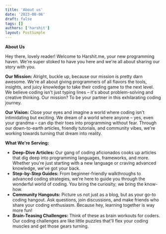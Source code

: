 ```yaml
---
title: 'About us'
date: '2023-08-06'
draft: false
tags: []
authors: ['harshit']
layout: PostSimple
---
```


**About Us**

Hey there, lovely reader! Welcome to Harshit.me, your new programming haven. We're super stoked to have you here and we're all about sharing our story with you.

**Our Mission:** Alright, buckle up, because our mission is pretty darn awesome. We're all about giving programmers of all flavors the tools, insights, and juicy knowledge to take their coding game to the next level. We believe coding isn't just typing lines – it's about problem-solving and creative thinking. Our mission? To be your partner in this exhilarating coding journey.

**Our Vision:** Close your eyes and imagine a world where coding isn't intimidating but exciting. We dream of a world where anyone – yes, even your grandma – can dip their toes into programming without fear. Through our down-to-earth articles, friendly tutorials, and community vibes, we're working towards turning that dream into reality.

**What We're Serving:**

- **Deep-Dive Articles:** Our gang of coding aficionados cooks up articles that dig deep into programming languages, frameworks, and more. Whether you're just starting with a new language or craving advanced knowledge, we've got your back.
- **Step-by-Step Guides:** From beginner-friendly walkthroughs to advanced coding strategies, we're here to guide you through the wonderful world of coding. You bring the curiosity; we bring the know-how.
- **Community Hangouts:** Picture us not just as a blog, but as your go-to coding hangout. Ask questions, join discussions, and make friends who share your coding enthusiasm. Because hey, learning together is way more fun!
- **Brain-Teasing Challenges:** Think of these as brain workouts for coders. Our coding challenges are like little puzzles that'll flex your coding muscles and get those gears turning.
